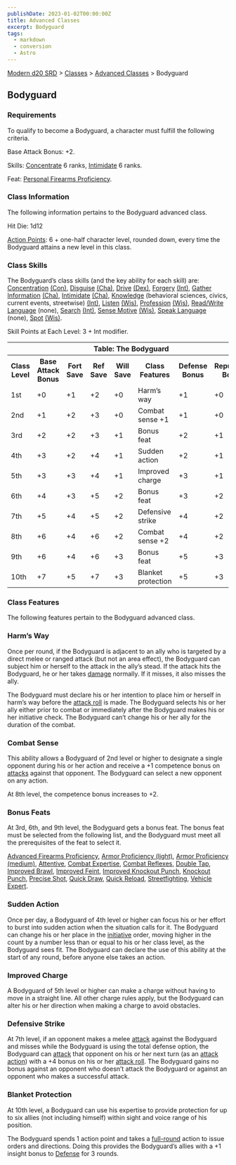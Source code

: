```yaml
---
publishDate: 2023-01-02T00:00:00Z
title: Advanced Classes
excerpt: Bodyguard
tags:
  - markdown
  - conversion
  - Astro
---
```


[Modern d20 SRD](/#modernD20) > [Classes](modern-d20-srd-classes-index) > [Advanced Classes](modern-d20-srd-classes-advanced-index) > Bodyguard

## Bodyguard

### Requirements

To qualify to become a Bodyguard, a character must fulfill the following
criteria.

Base Attack Bonus: +2.

Skills: [Concentrate](modern-d20-srd-skills-concentration) 6 ranks,
[Intimidate](modern-d20-srd-skills-intimidate) 6 ranks.

Feat: [Personal Firearms Proficiency](modern-d20-srd-feats-personal-firearms-proficiency).

### Class Information

The following information pertains to the Bodyguard advanced class.

Hit Die: 1d12

[Action Points](modern-d20-srd-basics-action-points): 6 + one-half character
level, rounded down, every time the Bodyguard attains a new level in this
class.

### Class Skills

The Bodyguard’s class skills (and the key ability for each skill) are:
[Concentration](modern-d20-srd-skills-concentration) [(Con)](modern-d20-srd-basics-ability-scores), [Disguise](modern-d20-srd-skills-disguise)
[(Cha)](modern-d20-srd-basics-ability-scores), [Drive](modern-d20-srd-skills-drive) [(Dex)](modern-d20-srd-basics-ability-scores),
[Forgery](modern-d20-srd-skills-forgery) [(Int)](modern-d20-srd-basics-ability-scores), [Gather Information](modern-d20-srd-skills-gather-information) [(Cha)](modern-d20-srd-basics-ability-scores),
[Intimidate](modern-d20-srd-skills-intimidate) [(Cha)](modern-d20-srd-basics-ability-scores), [Knowledge](modern-d20-srd-skills-knowledge) (behavioral
sciences, civics, current events, streetwise) [(Int)](modern-d20-srd-basics-ability-scores), [Listen](modern-d20-srd-skills-listen)
[(Wis)](modern-d20-srd-basics-ability-scores), [Profession](modern-d20-srd-skills-profession) [(Wis)](modern-d20-srd-basics-ability-scores), [Read/Write Language](modern-d20-srd-skills-read-write-language) (none),
[Search](modern-d20-srd-skills-search) [(Int)](modern-d20-srd-basics-ability-scores), [Sense Motive](modern-d20-srd-skills-sense-motive)
[(Wis)](modern-d20-srd-basics-ability-scores), [Speak Language](modern-d20-srd-skills-speak-language) (none), [Spot](modern-d20-srd-skills-spot) [(Wis)](modern-d20-srd-basics-ability-scores).

Skill Points at Each Level: 3 + Int modifier.


<table><tr> <th colspan="8">Table: The Bodyguard</th> </tr> <tr> <th>Class Level</th><th>Base Attack Bonus</th><th>Fort Save</th><th>Ref Save</th><th>Will Save</th><th>Class Features</th><th>Defense Bonus</th><th>Reputation Bonus</th> </tr> <tr><td>1st</td><td>+0</td><td>+1</td><td>+2</td><td>+0</td><td>Harm’s way</td><td>+1</td><td>+0</td></tr> <tr class="shaded"><td>2nd</td><td>+1</td><td>+2</td><td>+3</td><td>+0</td><td>Combat sense +1</td><td>+1</td><td>+0</td></tr> <tr><td>3rd</td><td>+2</td><td>+2</td><td>+3</td><td>+1</td><td>Bonus feat</td><td>+2</td><td>+1</td></tr> <tr class="shaded"><td>4th</td><td>+3</td><td>+2</td><td>+4</td><td>+1</td><td>Sudden action</td><td>+2</td><td>+1</td></tr> <tr><td>5th</td><td>+3</td><td>+3</td><td>+4</td><td>+1</td><td>Improved charge</td><td>+3</td><td>+1</td></tr> <tr class="shaded"><td>6th</td><td>+4</td><td>+3</td><td>+5</td><td>+2</td><td>Bonus feat</td><td>+3</td><td>+2</td></tr> <tr><td>7th</td><td>+5</td><td>+4</td><td>+5</td><td>+2</td><td>Defensive strike</td><td>+4</td><td>+2</td></tr> <tr class="shaded"><td>8th</td><td>+6</td><td>+4</td><td>+6</td><td>+2</td><td>Combat sense +2</td><td>+4</td><td>+2</td></tr> <tr><td>9th</td><td>+6</td><td>+4</td><td>+6</td><td>+3</td><td>Bonus feat</td><td>+5</td><td>+3</td></tr> <tr class="shaded"><td>10th</td><td>+7</td><td>+5</td><td>+7</td><td>+3</td><td>Blanket protection</td><td>+5</td><td>+3</td></tr> </table>



### Class Features

The following features pertain to the Bodyguard advanced class.

### Harm’s Way

Once per round, if the Bodyguard is adjacent to an ally who is targeted by a
direct melee or ranged attack (but not an area effect), the Bodyguard can
subject him or herself to the attack in the ally’s stead. If the attack hits
the Bodyguard, he or her takes [damage](modern-d20-srd-combat-damage)
normally. If it misses, it also misses the ally.

The Bodyguard must declare his or her intention to place him or herself in
harm’s way before the [attack roll](modern-d20-srd-combat-attack-roll) is
made. The Bodyguard selects his or her ally either prior to combat or
immediately after the Bodyguard makes his or her initiative check. The
Bodyguard can’t change his or her ally for the duration of the combat.

### Combat Sense

This ability allows a Bodyguard of 2nd level or higher to designate a single
opponent during his or her action and receive a +1 competence bonus on
[attacks](modern-d20-srd-combat-attack-roll) against that opponent. The
Bodyguard can select a new opponent on any action.

At 8th level, the competence bonus increases to +2.

### Bonus Feats

At 3rd, 6th, and 9th level, the Bodyguard gets a bonus feat. The bonus feat
must be selected from the following list, and the Bodyguard must meet all the
prerequisites of the feat to select it.

[Advanced Firearms Proficiency](modern-d20-srd-feats-advanced-firearms-proficiency), [Armor Proficiency (light)](modern-d20-srd-feats-armor-proficiency-light), [Armor Proficiency (medium)](modern-d20-srd-feats-armor-proficiency-medium), [Attentive](modern-d20-srd-feats-attentive), [Combat Expertise](modern-d20-srd-feats-combat-expertise), [Combat Reflexes](modern-d20-srd-feats-combat-reflexes), [Double Tap](modern-d20-srd-feats-double-tap), [Improved Brawl](modern-d20-srd-feats-improved-brawl),
[Improved Feint](modern-d20-srd-feats-improved-feint), [Improved Knockout Punch](modern-d20-srd-feats-improved-knockout-punch), [Knockout Punch](modern-d20-srd-feats-knockout-punch), [Precise Shot](modern-d20-srd-feats-precise-shot), [Quick Draw](modern-d20-srd-feats-quick-draw), [Quick Reload](modern-d20-srd-feats-quick-reload), [Streetfighting](modern-d20-srd-feats-streetfighting), [Vehicle Expert](modern-d20-srd-feats-vehicle-expert).

### Sudden Action

Once per day, a Bodyguard of 4th level or higher can focus his or her effort
to burst into sudden action when the situation calls for it. The Bodyguard can
change his or her place in the [initiative](modern-d20-srd-combat-initiative)
order, moving higher in the count by a number less than or equal to his or her
class level, as the Bodyguard sees fit. The Bodyguard can declare the use of
this ability at the start of any round, before anyone else takes an action.

### Improved Charge

A Bodyguard of 5th level or higher can make a charge without having to move in
a straight line. All other charge rules apply, but the Bodyguard can alter his
or her direction when making a charge to avoid obstacles.

### Defensive Strike

At 7th level, if an opponent makes a melee [attack](modern-d20-srd-combat-attack-roll) against the Bodyguard and misses while the Bodyguard is using the
total defense option, the Bodyguard can [attack](modern-d20-srd-combat-attack-roll) that opponent on his or her next turn (as an [attack action](modern-d20-srd-combat-attack-actions)) with a +4 bonus on his or her
[attack roll](modern-d20-srd-combat-attack-roll). The Bodyguard gains no bonus
against an opponent who doesn’t attack the Bodyguard or against an opponent
who makes a successful attack.

### Blanket Protection

At 10th level, a Bodyguard can use his expertise to provide protection for up
to six allies (not including himself) within sight and voice range of his
position.

The Bodyguard spends 1 action point and takes a [full-round](modern-d20-srd-combat-full-round-actions) action to issue orders and directions. Doing this
provides the Bodyguard’s allies with a +1 insight bonus to
[Defense](modern-d20-srd-combat-defense) for 3 rounds.


